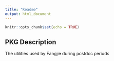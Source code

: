 ```yaml
---
title: "Readme"
output: html_document
---
```


```r
knitr::opts_chunk$set(echo = TRUE)
```

## PKG Description
The utilities used by Fangjie during postdoc periods
